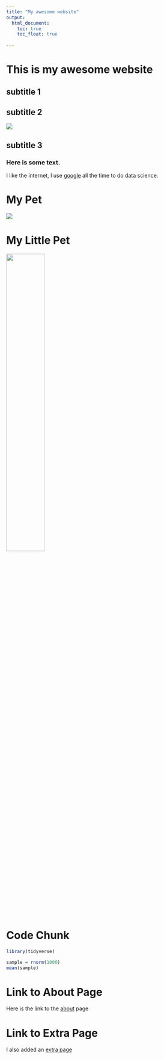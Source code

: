 ```yaml
---
title: "My awesome website"
output: 
  html_document:
    toc: true
    toc_float: true
    
---
```


# This is my awesome website

## subtitle 1


## subtitle 2


![](https://media.giphy.com/media/drXGoW1iudhKw/giphy.gif)


## subtitle 3


### Here is some text. 

I like the internet, I use
[google](https://www.google.com/) all the time to do data science.




# My Pet

![](images/kitten.jpg)


# My Little Pet

<img src="images/kitten.jpg" style="width:45%" align="middle">



# Code Chunk
```r
library(tidyverse)

sample = rnorm(1000)
mean(sample)

```


# Link to About Page
Here is the link to the [about](about.html) page

# Link to Extra Page
I also added an [extra page](extra_page.html)






